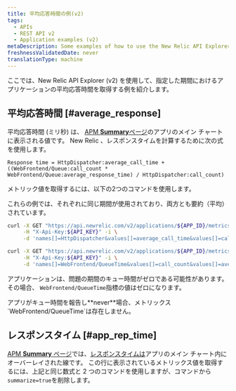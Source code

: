```yaml
---
title: 平均応答時間の例(v2)
tags:
  - APIs
  - REST API v2
  - Application examples (v2)
metaDescription: Some examples of how to use the New Relic API Explorer (v2) to get your app's average application response time.
freshnessValidatedDate: never
translationType: machine
---
```


ここでは、New Relic API Explorer (v2) を使用して、指定した期間におけるアプリケーションの平均応答時間を取得する例を紹介します。

## 平均応答時間 [#average_response]

平均応答時間 (ミリ秒) は、 [APM <DNT>**Summary**</DNT>ページ](/docs/applications-menu/applications-overview)のアプリのメイン チャートに表示される値です。 New Relic 、レスポンスタイムを計算するために次の式を使用します。

```
Response time = HttpDispatcher:average_call_time + ((WebFrontend/Queue:call_count * WebFrontend/Queue:average_response_time) / HttpDispatcher:call_count)
```

メトリック値を取得するには、以下の2つのコマンドを使用します。

これらの例では、それぞれに同じ期間が使用されており、両方とも要約（平均）されています。

```bash
curl -X GET "https://api.newrelic.com/v2/applications/${APP_ID}/metrics/data.xml" \
     -H "X-Api-Key:${API_KEY}" -i \
     -d 'names[]=HttpDispatcher&values[]=average_call_time&values[]=call_count&from=2014-03-01T20:59:00+00:00&to=2014-03-01T21:59:00+00:00&summarize=true'
```

```bash
curl -X GET "https://api.newrelic.com/v2/applications/${APP_ID}/metrics/data.xml" \
     -H "X-Api-Key:${API_KEY}" -i \
     -d 'names[]=WebFrontend/QueueTime&values[]=call_count&values[]=average_response_time&from=2014-03-01T20:59:00+00:00&to=2014-03-01T21:59:00+00:00&summarize=true'
```

アプリケーションは、問題の期間のキュー時間がゼロである可能性があります。その場合、 `WebFrontend/QueueTime`指標の値はゼロになります。

<Callout variant="tip">
  アプリがキュー時間を報告し<DNT>**never**</DNT>場合、メトリックス`WebFrontend/QueueTime`は存在しません。
</Callout>

## レスポンスタイム [#app_rep_time]

[APM <DNT>**Summary**</DNT> ページ](/docs/applications-menu/applications-overview)では、[レスポンスタイムは](/docs/data-analysis/user-interface-functions/view-your-data/response-time)アプリのメイン チャート内にオーバーレイされた線です。 この行に表示されているメトリックス値を取得するには、上記と同じ数式と 2 つのコマンドを使用しますが、コマンドから`summarize=true`を削除します。
